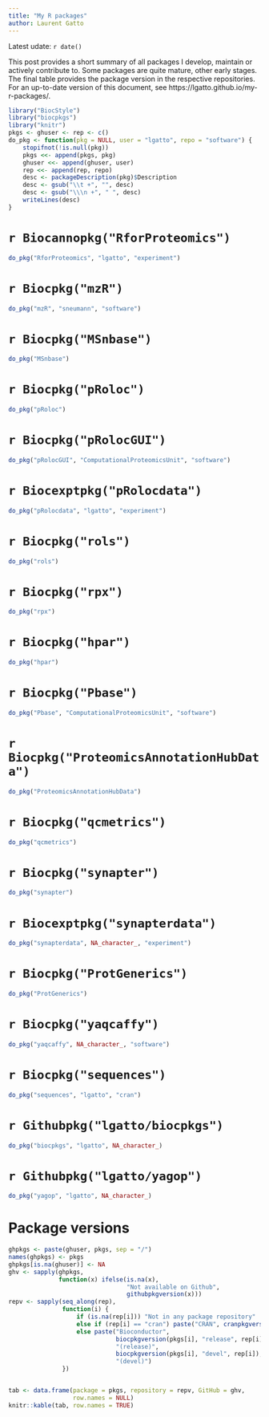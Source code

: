 ```yaml
---
title: "My R packages"
author: Laurent Gatto
---
```


Latest udate: `r date()`

This post provides a short summary of all packages I develop, maintain or
actively contribute to. Some packages are quite mature, other early stages.
The final table provides the package version in the respective repositories.
For an up-to-date version of this document, see
https://lgatto.github.io/my-r-packages/.


```r
library("BiocStyle")
library("biocpkgs")
library("knitr")
pkgs <- ghuser <- rep <- c()
do_pkg <- function(pkg = NULL, user = "lgatto", repo = "software") {
	stopifnot(!is.null(pkg))
	pkgs <<- append(pkgs, pkg)
	ghuser <<- append(ghuser, user)
	rep <<- append(rep, repo)
	desc <- packageDescription(pkg)$Description
	desc <- gsub("\\t +", "", desc)
	desc <- gsub("\\\n +", " ", desc)
	writeLines(desc)
}
```

# `r Biocannopkg("RforProteomics")`

```r
do_pkg("RforProteomics", "lgatto", "experiment")
```

# `r Biocpkg("mzR")`

```r
do_pkg("mzR", "sneumann", "software")
```


# `r Biocpkg("MSnbase")`

```r
do_pkg("MSnbase")
```

# `r Biocpkg("pRoloc")`

```r
do_pkg("pRoloc")
```

# `r Biocpkg("pRolocGUI")`

```r
do_pkg("pRolocGUI", "ComputationalProteomicsUnit", "software")
```

# `r Biocexptpkg("pRolocdata")`

```r
do_pkg("pRolocdata", "lgatto", "experiment")
```

# `r Biocpkg("rols")`

```r
do_pkg("rols")
```

# `r Biocpkg("rpx")`

```r
do_pkg("rpx")
```

# `r Biocpkg("hpar")`

```r
do_pkg("hpar")
```

# `r Biocpkg("Pbase")`

```r
do_pkg("Pbase", "ComputationalProteomicsUnit", "software")
```

# `r Biocpkg("ProteomicsAnnotationHubData")`

```r
do_pkg("ProteomicsAnnotationHubData")
```

# `r Biocpkg("qcmetrics")`

```r
do_pkg("qcmetrics")
```

# `r Biocpkg("synapter")`

```r
do_pkg("synapter")
```

# `r Biocexptpkg("synapterdata")`

```r
do_pkg("synapterdata", NA_character_, "experiment")
```

# `r Biocpkg("ProtGenerics")`

```r
do_pkg("ProtGenerics")
```

# `r Biocpkg("yaqcaffy")`

```r
do_pkg("yaqcaffy", NA_character_, "software")
```

# `r Biocpkg("sequences")`

```r
do_pkg("sequences", "lgatto", "cran")
```

# `r Githubpkg("lgatto/biocpkgs")`

```r
do_pkg("biocpkgs", "lgatto", NA_character_)
```

# `r Githubpkg("lgatto/yagop")`


```r
do_pkg("yagop", "lgatto", NA_character_)
```

# Package versions {-}

```r
ghpkgs <- paste(ghuser, pkgs, sep = "/")
names(ghpkgs) <- pkgs
ghpkgs[is.na(ghuser)] <- NA
ghv <- sapply(ghpkgs,
			  function(x) ifelse(is.na(x),
								 "Not available on Github",
								 githubpkgversion(x)))
repv <- sapply(seq_along(rep),
			   function(i) {
				   if (is.na(rep[i])) "Not in any package repository"
				   else if (rep[i] == "cran") paste("CRAN", cranpkgversion(pkgs[i]))
				   else paste("Bioconductor",
							  biocpkgversion(pkgs[i], "release", rep[i]),
							  "(release)",
							  biocpkgversion(pkgs[i], "devel", rep[i]),
							  "(devel)")
			   })


tab <- data.frame(package = pkgs, repository = repv, GitHub = ghv,
				  row.names = NULL)
knitr::kable(tab, row.names = TRUE)
```
